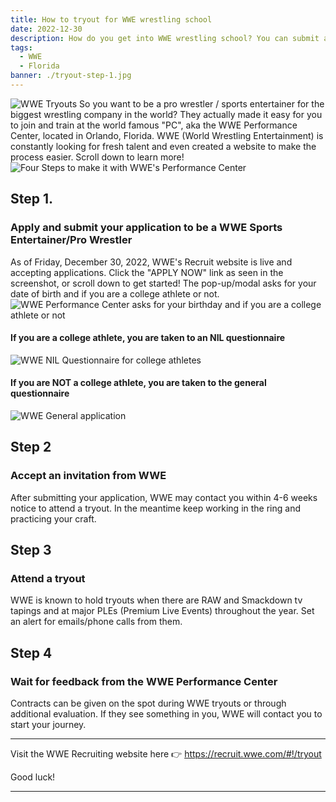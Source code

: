 ```yaml
---
title: How to tryout for WWE wrestling school
date: 2022-12-30
description: How do you get into WWE wrestling school? You can submit an application today on the WWE Recruit website. 
tags:
  - WWE
  - Florida
banner: ./tryout-step-1.jpg
---
```

![WWE Tryouts](./tryout-step-1.jpg)
So you want to be a pro wrestler / sports entertainer for the biggest wrestling company in the world? They actually made it easy for you to join and train at the world famous "PC", aka the WWE Performance Center, located in Orlando, Florida. WWE (World Wrestling Entertainment) is constantly looking for fresh talent and even created a website to make the process easier. Scroll down to learn more!
![Four Steps to make it with WWE's Performance Center](./4-steps-to-make-it-to-wwe.png)

## Step 1. 
### Apply and submit your application to be a WWE Sports Entertainer/Pro Wrestler
As of Friday, December 30, 2022, WWE's Recruit website is live and accepting applications. Click the "APPLY NOW" link as seen in the screenshot, or scroll down to get started! The pop-up/modal asks for your date of birth and if you are a college athlete or not.
![WWE Performance Center asks for your birthday and if you are a college athlete or not](./wwe-paywall.png)

#### If you are a college athlete, you are taken to an NIL questionnaire
![WWE NIL Questionnaire for college athletes](./wwe-nil.png)

#### If you are NOT a college athlete, you are taken to the general questionnaire
![WWE General application](./wwe-general.png)

## Step 2
### Accept an invitation from WWE
After submitting your application, WWE may contact you within 4-6 weeks notice to attend a tryout. In the meantime keep working in the ring and practicing your craft.

## Step 3
### Attend a tryout
WWE is known to hold tryouts when there are RAW and Smackdown tv tapings and at major PLEs (Premium Live Events) throughout the year. Set an alert for emails/phone calls from them.

## Step 4
### Wait for feedback from the WWE Performance Center
Contracts can be given on the spot during WWE tryouts or through additional evaluation. If they see something in you, WWE will contact you to start your journey.

---

Visit the WWE Recruiting website here 👉 https://recruit.wwe.com/#!/tryout

Good luck!

---

<YouTube youTubeId="5g_ArtYE-H0" />
